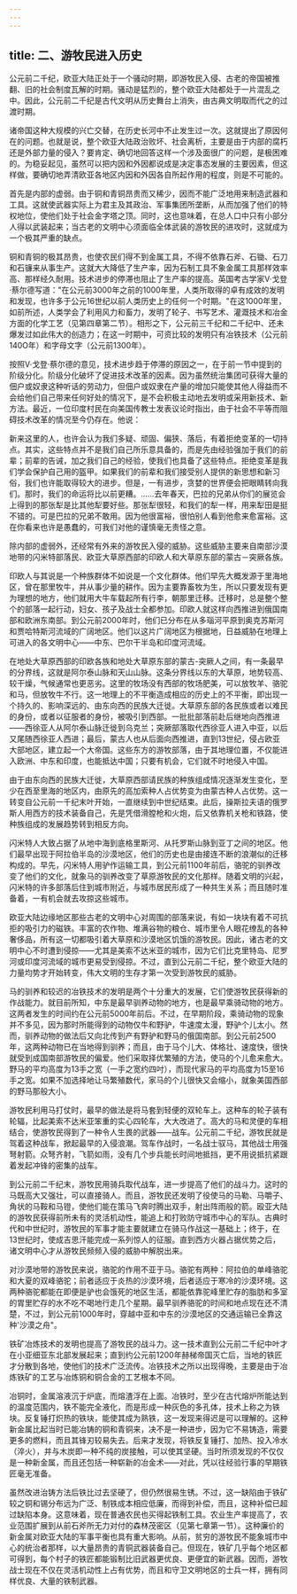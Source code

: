 ```yaml
---
---
---
```

title: 二、游牧民进入历史
---



公元前二千纪，欧亚大陆正处于一个骚动时期，即游牧民入侵、古老的帝国被推翻、旧的社会制度瓦解的时期。骚动是猛烈的，整个欧亚大陆都处于一片混乱之中。因此，公元前二千纪是古代文明从历史舞台上消失，由古典文明取而代之的过渡时期。

诸帝国这种大规模的兴亡交替，在历史长河中不止发生过一次。这就提出了原因何在的问题。也就是说，整个欧亚大陆政治败坏、社会离析，主要是由于内部的腐朽还是外部力量的侵入？要肯定、确切地回答这样一个涉及面很广的问题，是极困难的。为稳妥起见，虽然可以把内因和外因都说成是决定事态发展的主要因素，但这样做，要确切地弄清欧亚各地区内因和外因各自所起作用的程度，则是不可能的。

首先是内部的虚弱。由于铜和青铜昂贵而又稀少，因而不能广泛地用来制造武器和工具。这就使武器实际上为君主及其政治、军事集团所垄断，从而加强了他们的特权地位，使他们处于社会金字塔之顶。同时，这也意味着，在总人口中只有小部分人得以武装起来；当古老的文明中心须面临全体武装的游牧民的进攻时，这就成为一个极其严重的缺点。

铜和青铜的极其昂贵，也使农民们得不到金属工具，不得不依靠石斧、石锄、石刀和石镰来从事生产。这就大大降低了生产率，因为石制工具不象金属工具那样效率高、那样经久耐用。技术进步的停滞也阻止了生产率的提高。英国考古学家V·戈登·蔡尔德写道："在公元前3000年之前的1000年里，人类所取得的卓有成效的发明和发现，也许多于公元16世纪以前人类历史上的任何一个时期。"在这1000年里，如前所述，人类学会了利用风力和畜力，发明了轮子、书写艺术、灌溉技术和冶金方面的化学工艺（见第四章第二节）。相形之下，公元前三千纪和二千纪中、还未爆发过如此伟大的创造力；在这一时期中，可资比较的发明只有冶铁技术（公元前140O年）和字母文字（公元前1300年）。

按照V·戈登·蔡尔德的意见，技术进步趋于停滞的原因之一，在于前一节中提到的阶级分化。阶级分化破坏了促进技术改革的因素。因为虽然统治集团可获得大量的佃户或奴隶这种听话的劳动力，但佃户或奴隶在产量的增加只能使其他人得益而不会给他们自己带来任何好处的情况下，是不会积极主动地去发明或采用新技术、新方法。最近，一位印度村民在向美国传教士发表议论时指出，由于社会不平等而阻碍技术改革的情况至今仍存在。他说：

新来这里的人，也许会认为我们多疑、顽固、偏狭、落后，有着拒绝变革的一切持点。其实，这些特点并不是我们自己所乐意具备的，而是先由经验强加于我们的前辈；前辈的告诫，加之我们自己的经验，使我们也具备了这些特点。拒绝变革是我们学会保护自己用的盔甲。如果我们的前辈和我们接受别人提供的新思想和新习俗，我们也许能取得较大的进步。但是，一有进步，贪婪的世界便会把眼睛转向我们。那时，我们的命运将比以前更糟。……去年春天，巴拉的兄弟从你们的展览会上得到的那张犁是比其他犁要好些。那张犁很轻，和我们的犁一样，用来犁田是挺不错的。可是巴拉的兄弟不敢用。因为他很富裕，很怕别人看到他愈来愈富裕。这在你看来也许是愚蠢的，可我们对他的谨慎毫无责怪之意。

除内部的虚弱外，还经常有外来的游牧民入侵的威胁。这些威胁主要来自南部沙漠地带的闪米特部落民、欧亚大草原西部的印欧人和大草原东部的蒙古－突厥各族。

印欧人与其说是一个种族群体不如说是一个文化群体。他们早先大概发源于里海地区，曾在那里牧牛，并从事少量的耕作。因为主要靠畜牧为生，所以只要发现有更为理想的地方，他们就用大牛车载起所有行李，朝那里迁移。迁移时，总是整个整个的部落一起行动，妇女、孩子及战士全都参加。印欧人就这样向西推进到俄国南部和欧洲东南部。到公元前2000年时，他们已分布在从多瑙河平原到奥克苏斯河和贾哈特斯河流域的广阔地区。他们以这片广阔地区为根据地，日益威胁在地理上可进入的各文明中心——中东、巴尔干半岛和印度河流域。

在地处大草原西部的印欧各族和地处大草原东部的蒙古-突厥人之间，有一条最早的分界线，这就是阿尔泰山脉和天山山脉。这条分界线以东的大草原，地势较高、较干燥，气候通常也更恶劣。这里的牧场没有西部的牧场肥美，可以放牧羊、骆驼和马，但放牧牛不行。这一地理上的不平衡造成相应的历史上的不平衡，即出现一个持久的、影响深远的、由东向西的民族大迁徙。大草原东部的各民族或者以难民的身份，或者以征服者的身份，被吸引到西部。一批批部落前赴后继地向西推进——西徐亚人从阿尔泰山脉迁徙到乌克兰；突厥部落取代西徐亚人进入中亚，以后又尾随西徐亚人西进；最后，蒙古人也从后面向西推进，直到13世纪，侵占欧亚大部地区，建立起一个大帝国。这些东方的游牧部落，由于其地理位置，不仅能进入欧洲、中东和印度，也能抵达中国；只要有机会，它们就不时地侵入中国。

由于由东向西的民族大迁徙，大草原西部请民族的种族组成情况逐渐发生变化，至少在西至里海的地区内，由原先的高加索种人占优势变为由蒙古种人占优势。这一转变自公元前一千纪末叶开始，一直继续到中世纪结束。此后，操斯拉夫语的俄罗斯人用西方的技术装备自己，先是凭借滑膛枪和火炮，后又依靠机关枪和铁路，使种族组成的发展趋势转到相反方向。

闪米特人大致占据了从地中海到底格里斯河、从托罗斯山脉到亚丁之间的地区。他们最早出现于阿拉伯半岛的沙漠地区，他们的历史也是由接连不断的浪潮似的迁移构成的。早先，闪米特人用驴作运输工具，到公元前1100年前后，骆驼的驯养改变了他们的文化，就象马的驯养改变了草原游牧民的文化那样。随着文明的兴起，闪米特的许多部落后住到城市附近，与城市居民形成了一种共生关系；而且随时准备着，一有机会就去攻掠这些城市。

欧亚大陆边缘地区那些古老的文明中心对周围的部落来说，有如一块块有着不可抗拒的吸引力的磁铁。丰富的农作物、堆满谷物的粮仓、城市里令人眼花缭乱的各种奢侈品，所有这一切都吸引着大草原和沙漠地区饥饿的游牧民。因此，诸古老的文明中心不时遭到侵掠——尤其是美索不达米亚的城市，因为它们比克里特岛、尼罗河或印度河流域的城市更易受到侵掠。不过，直到公元前二千纪，整个欧亚大陆的力量均势才开始转变，伟大文明的生存才第一次受到游牧民的威胁。

马的驯养和较迟的冶铁技术的发明是两个十分重大的发展，它们使游牧民获得新的作战能力。就目前所知，中东是最早驯养动物的地方，也是最早乘骑动物的地方。这两者发生的时间约在公元前5000年前后。不过，在早期阶段，乘骑动物的现象并不多见，因为那时所能得到的动物仅牛和野驴，牛速度太漫，野驴个儿太小。然而，驯养动物的做法后又向北传到产有野驴和野马的俄国南部。到公元前2500年，这两种动物已在当地得到驯养；而且，由于马个儿大、体格壮、速度快，很快就受到成国南部游牧民的偏爱。他们采取择优繁殖的方法，使马的个儿愈来愈大。野马的平均高度为13手之宽（一手之宽约四吋），而现代家马的平均高度为15至16手之宽。如果不加选择地让马繁殖数代，家马的个儿很快又会缩小，就象美国西部的野马那般大小。

游牧民利用马打仗时，最早的做法是将马套到轻便的双轮车上。这种车的轮子装有轮辐，比起美索不达米亚笨重的实心四轮车，大大改进了。高大的马和灵便的车相结合，使游牧民得到了一种令人生畏的武器——战车。公元前二千纪，游牧民就是驾着这种战车，掀起最早的入侵浪潮。驾车作战时，一名战士驭马，其他战士用强弩射箭。众弩齐射，飞箭如雨，没有几个步兵能长时间地抵挡，更不用说抵抗紧跟着发起冲锋的密集的战车。

到公元前二千纪末，游牧民用骑兵取代战车，进一步提高了他们的战斗力。这时的马既高大又强壮，可以直接骑人。而且，游牧民还发明了役使马的马勒、马嚼子、角状的马鞍和马镫，使他们能在策马飞奔时腾出双手，射出阵雨般的箭。殴亚大陆的游牧民获得前所未有的灵活机动性，能追上和打败防守城市中心的军队。古典时代和中世纪时，游牧民的军事才能主要就建立在骑马作战这一基础上；终于，在13世纪时，使成吉思汗能完成一系列惊人的征服。直到西方火器占据优势之后，诸文明中心才从游牧民频频入侵的威胁中解脱出来。

对沙漠地带的游牧民来说，骆驼的作用不亚于马。骆驼有两种：阿拉伯的单峰骆驼和大夏的双峰骆驼；前者适应于炎热的沙漠环境，后者适应于寒冷的沙漠环境。这两种骆驼都能在即便是驴也会饿死的地区生活，都能依靠驼峰里贮存的脂肪和多室的胃里贮存的水不吃不喝地行走几个星期。最早驯养骆驼的时间和地点现在还不清楚，不过，到公元前1000年时，穿越中亚和中东的沙漠地区的交通运输已全靠这种'沙漠之舟"。

铁矿冶炼技术的发明也提高了游牧民的战斗力。这一技术直到公元前二千纪中叶才在小亚细亚东北部发展起来；直到约公元前1200年赫梯帝国灭亡后，当地的铁匠才分散到各地，使他们的技术广泛流传。冶铁技术之所以出现得晚，主要是由于冶炼铁矿的工艺与冶炼铜和铜合金的工艺根本不同。

冶铜时，金属溶液沉于炉底，而熔渣浮在上面。冶铁时，至少在古代熔炉所能达到的温度范围内，铁不能完全液化，而是形成一种灰色的多孔体，技术上称之为铁块。反复锤打炽热的铁块，能使其成为熟铁，这一发现来得迟是可以理解的。这种新金属比起当时已能冶铸的铜和青铜来，决不是一种进步，因为它不易铸造，需要更多的燃料，而且其锋刃较易失去。后来才发现，将铁反复锤打、加热、投入冷水（淬火），并与木炭即一种不纯的炭接触，可以使其坚硬。当时所须发现的不仅仅是一种新金属，而且还包括一种崭新的冶金术——对此，凭以往经验行事的早期铁匠毫无准备。

虽然改进治铸方法后铁比过去坚硬了，但仍然很易生锈。不过，这一缺陷由于铁矿较之铜和锡分布远为广泛、制铁成本相应低廉，而得到补偿，而且，这种补偿已超过缺陷本身。这意味着，现在普通农民也买得起铁制工具。农业生产率提高了，农业范围扩展到从前石斧所无力对付的森林茂密区（见第七章第一节）。这种廉价的新金属对欧亚大陆的军事平衡也具有重大影响。从前，贫穷的游牧民不能象城市中心的统治者那样，以大量昂贵的青铜武器装备自己。但现在，铁矿几乎每个地区都可得到，每个村子的铁匠都能锻制比旧武器更优良、更便宜的新武器。因而，游牧战士现在不仅在灵活机动性上占有优势，而且和守卫文明地区的士兵一样，拥有同样优良、大量的铁制武器。